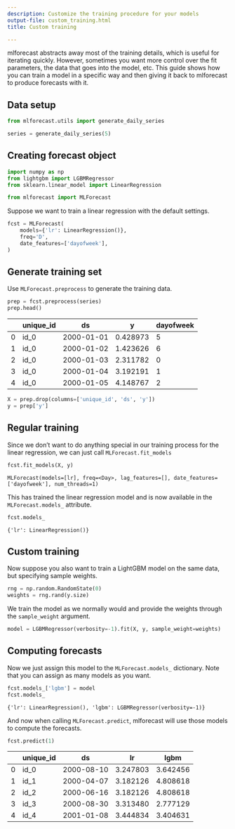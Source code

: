 ```yaml
---
description: Customize the training procedure for your models
output-file: custom_training.html
title: Custom training

---
```


mlforecast abstracts away most of the training details, which is useful
for iterating quickly. However, sometimes you want more control over the
fit parameters, the data that goes into the model, etc. This guide shows
how you can train a model in a specific way and then giving it back to
mlforecast to produce forecasts with it.

## Data setup

```python
from mlforecast.utils import generate_daily_series
```


```python
series = generate_daily_series(5)
```

## Creating forecast object

```python
import numpy as np
from lightgbm import LGBMRegressor
from sklearn.linear_model import LinearRegression

from mlforecast import MLForecast
```

Suppose we want to train a linear regression with the default settings.

```python
fcst = MLForecast(
    models={'lr': LinearRegression()},
    freq='D',
    date_features=['dayofweek'],
)
```

## Generate training set

Use `MLForecast.preprocess` to generate the training data.

```python
prep = fcst.preprocess(series)
prep.head()
```

|     | unique_id | ds         | y        | dayofweek |
|-----|-----------|------------|----------|-----------|
| 0   | id_0      | 2000-01-01 | 0.428973 | 5         |
| 1   | id_0      | 2000-01-02 | 1.423626 | 6         |
| 2   | id_0      | 2000-01-03 | 2.311782 | 0         |
| 3   | id_0      | 2000-01-04 | 3.192191 | 1         |
| 4   | id_0      | 2000-01-05 | 4.148767 | 2         |

```python
X = prep.drop(columns=['unique_id', 'ds', 'y'])
y = prep['y']
```

## Regular training

Since we don’t want to do anything special in our training process for
the linear regression, we can just call `MLForecast.fit_models`

```python
fcst.fit_models(X, y)
```

``` text
MLForecast(models=[lr], freq=<Day>, lag_features=[], date_features=['dayofweek'], num_threads=1)
```

This has trained the linear regression model and is now available in the
`MLForecast.models_` attribute.

```python
fcst.models_
```

``` text
{'lr': LinearRegression()}
```

## Custom training

Now suppose you also want to train a LightGBM model on the same data,
but specifying sample weights.

```python
rng = np.random.RandomState(0)
weights = rng.rand(y.size)
```

We train the model as we normally would and provide the weights through
the `sample_weight` argument.

```python
model = LGBMRegressor(verbosity=-1).fit(X, y, sample_weight=weights)
```

## Computing forecasts

Now we just assign this model to the `MLForecast.models_` dictionary.
Note that you can assign as many models as you want.

```python
fcst.models_['lgbm'] = model
fcst.models_
```

``` text
{'lr': LinearRegression(), 'lgbm': LGBMRegressor(verbosity=-1)}
```

And now when calling `MLForecast.predict`, mlforecast will use those
models to compute the forecasts.

```python
fcst.predict(1)
```

|     | unique_id | ds         | lr       | lgbm     |
|-----|-----------|------------|----------|----------|
| 0   | id_0      | 2000-08-10 | 3.247803 | 3.642456 |
| 1   | id_1      | 2000-04-07 | 3.182126 | 4.808618 |
| 2   | id_2      | 2000-06-16 | 3.182126 | 4.808618 |
| 3   | id_3      | 2000-08-30 | 3.313480 | 2.777129 |
| 4   | id_4      | 2001-01-08 | 3.444834 | 3.404631 |

